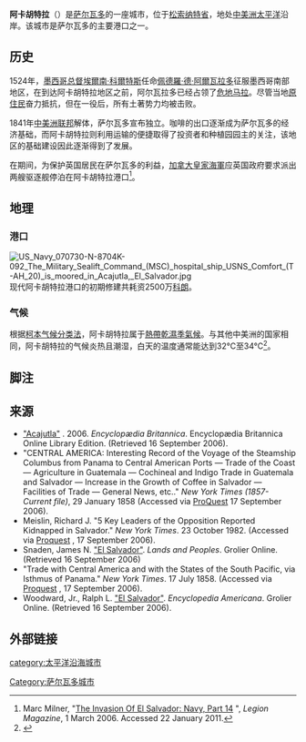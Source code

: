 {{Infobox settlement
<!--See the Table at Infobox Settlement for all fields and descriptions of usage-->
<!-- Basic info  ---------------->
|name          = 阿卡胡特拉
|other_name             =
|native_name            =  
|nickname               = 
|settlement_type        = 城市
|motto                  =
<!-- images and maps  ----------->
|image_skyline          = US_Navy_070730-N-8704K-053_Hospital_ship_USNS_Comfort_(T-AH_20)_is_moored_in_Acajutla,_El_Salvador,_during_a_scheduled_port_visit.jpg
|imagesize              = 250px
|image_caption          = 
|image_flag             = 
|flag_size              =
|image_seal             = 
|seal_size              =
|image_shield           = 
|shield_size            =
|image_blank_emblem     =
|blank_emblem_type      =
|blank_emblem_size      =
|image_map              = 
|mapsize                = 
|map_caption            = 
|image_map1             = 
|mapsize1               = 
|map_caption1           = 
|image_dot_map          =
|dot_mapsize            =
|dot_map_caption        =
|dot_x =  |dot_y =
|pushpin_map            = El Salvador<!-- the name of a location map as per http://en.wikipedia.org/wiki/Template:Location_map -->
|pushpin_label_position =bottom
|pushpin_mapsize        =300
|pushpin_map_caption    =阿卡胡特拉位于萨尔瓦多的位置
<!-- Location ------------------>
|subdivision_type       = 国家
|subdivision_name       = [[File:Flag_of_El_Salvador.svg|25px]] [[萨尔瓦多|萨尔瓦多]]
|subdivision_type1      = [[萨尔瓦多行政区划|省]]
|subdivision_name1      = [[松索纳特省|松索纳特省]]
|subdivision_type2      = 
|subdivision_name2      = 
|subdivision_type3      = 
|subdivision_name3      = 
|subdivision_type4      = 
|subdivision_name4      =
<!-- Politics ----------------->
|government_footnotes   =
|government_type        =
|leader_title           =
|leader_name            =
|leader_title1          =  <!-- for places with, say, both a mayor and a city manager -->
|leader_name1           =
|leader_title2          =
|leader_name2           =
|leader_title3          =
|leader_name3           =
|leader_title4          =
|leader_name4           =
|established_title      =  <!-- Settled -->
|established_date       = 
|established_title2     =  <!-- Incorporated (town) -->
|established_date2      = 
|established_title3     =  <!-- Incorporated (city) -->
|established_date3      =
<!-- Area    --------------------->
|area_magnitude         = 
|area_footnotes           =
|area_total_km2           = 166.59
|area_land_km2            = <!--See table @ Template:Infobox Settlement for details on automatic unit conversion-->
|area_water_km2           =
|area_total_sq_mi         =
|area_land_sq_mi          =
|area_water_sq_mi         =
|area_water_percent       =
|area_urban_km2           =
|area_urban_sq_mi         =
|area_metro_km2           =
|area_metro_sq_mi         =
|area_blank1_title        =
|area_blank1_km2          =
|area_blank1_sq_mi        =
<!-- Population   ----------------------->
|population_as_of               =2012
|population_footnotes           =
|population_note                =
|population_total               =29701
|population_density_km2         =auto
|population_density_sq_mi       =
|population_metro               =
|population_density_metro_km2   =
|population_density_metro_sq_mi =
|population_urban               =
|population_density_urban_km2   =
|population_density_urban_sq_mi =
|population_blank1_title        =Ethnicities
|population_blank1              =
|population_blank2_title        =
|population_blank2              =
|population_density_blank1_km2 =   
|population_density_blank1_sq_mi =
<!-- General information  --------------->
|timezone               = [[北美中部时区|北美中部时区]]
|utc_offset             = -6
|timezone_DST           = 
|utc_offset_DST         = 
|coordinates            = {{coord|13|35|24|N|89|50|01|W|region:SV|display=inline}}
|elevation_footnotes    =  <!--for references: use <ref> </ref> tags-->
|elevation_m            = 24
|elevation_ft           =
<!-- Area/postal codes & others -------->
|postal_code_type       =  <!-- enter ZIP code, Postcode, Post code, Postal code... -->
|postal_code            =
|area_code              =
|blank_name             =
|blank_info             =
|blank1_name            =
|blank1_info            =
|website                = 
|footnotes              = 
}}

'''阿卡胡特拉'''（{{lang-es|Acajutla}}）是[[萨尔瓦多|萨尔瓦多]]的一座城市，位于[[松索纳特省|松索纳特省]]，地处[[中美洲|中美洲]][[太平洋|太平洋]]沿岸。该城市是萨尔瓦多的主要港口之一。

==历史==
1524年，[[墨西哥|墨西哥]][[总督|总督]][[埃爾南·科爾特斯|埃爾南·科爾特斯]]任命[[佩德羅·德·阿爾瓦拉多|佩德羅·德·阿爾瓦拉多]]征服墨西哥南部地区，在到达阿卡胡特拉地区之前，阿尔瓦拉多已经占领了[[危地马拉|危地马拉]]。尽管当地[[美洲原住民|原住民]]奋力抵抗，但在{{tsl|en|Battle of Acajutla|阿卡胡特拉之战}}一役后，所有土著势力均被击败。

1841年[[中美洲联邦|中美洲联邦]]解体，萨尔瓦多宣布独立。咖啡的出口逐渐成为萨尔瓦多的经济基础，而阿卡胡特拉则利用运输的便捷取得了投资者和种植园园主的关注，该地区的基础建设因此逐渐得到了发展。

在{{tsl|en|1932 Salvadoran peasant uprising|1932年萨尔瓦多农民起义}}期间，为保护英国居民在萨尔瓦多的利益，[[加拿大皇家海軍|加拿大皇家海軍]]应英国政府要求派出两艘驱逐舰停泊在阿卡胡特拉港口<ref>Marc Milner, "[http://www.legionmagazine.com/en/index.php/2006/03/the-invasion-of-el-salvador/ The Invasion Of El Salvador: Navy, Part 14] {{Wayback|url=http://www.legionmagazine.com/en/index.php/2006/03/the-invasion-of-el-salvador/ |date=20130507035302 }}", ''Legion Magazine'', 1 March 2006. Accessed 22 January 2011.</ref>。

==地理==

===港口===
[[File:US_Navy_070730-N-8704K-092_The_Military_Sealift_Command_(MSC)_hospital_ship_USNS_Comfort_(T-AH_20)_is_moored_in_Acajutla,_El_Salvador.jpg|thumb]]
现代阿卡胡特拉港口的初期修建共耗资2500万[[薩爾瓦多科朗|科朗]]。

===气候===
根据[[柯本气候分类法|柯本气候分类法]]，阿卡胡特拉属于[[熱帶乾濕季氣候|熱帶乾濕季氣候]]。与其他中美洲{{tsl|en|Pacific Coast|太平洋沿岸}}的国家相同，阿卡胡特拉的气候炎热且潮湿，白天的温度通常能达到32°C至34°C<ref>{{Cite web |url=http://www.weatherbase.com/weather/weather-summary.php3?s=5687&cityname=Acajutla%2C+Sonsonate%2C+El+Salvador&units= |title=Climate Summary for Acajutla |access-date=2019-01-18 |archive-date=2019-09-30 |archive-url=https://web.archive.org/web/20190930223543/http://www.weatherbase.com/weather/weather-summary.php3?s=5687&cityname=Acajutla%2C+Sonsonate%2C+El+Salvador&units= |dead-url=no }}</ref>。

{{Weather box
|location = 阿卡胡特拉（1961–1990，极端气候数据起始于1954）
|single line = Yes
|metric first = Yes
|Jan record high C = 38.5
|Feb record high C = 39.5
|Mar record high C = 40.2
|Apr record high C = 39.3
|May record high C = 39.3
|Jun record high C = 38.2
|Jul record high C = 38.1
|Aug record high C = 38.0
|Sep record high C = 36.5
|Oct record high C = 38.5
|Nov record high C = 38.0
|Dec record high C = 38.2
|year record high C = 40.2
|Jan high C = 32.2
|Feb high C = 32.3
|Mar high C = 32.6
|Apr high C = 32.8
|May high C = 32.2
|Jun high C = 31.5
|Jul high C = 32.0
|Aug high C = 31.9
|Sep high C = 31.1
|Oct high C = 31.7
|Nov high C = 32.2
|Dec high C = 32.3
|year high C = 32.1
|Jan mean C = 26.0
|Feb mean C = 26.5
|Mar mean C = 27.6
|Apr mean C = 28.4
|May mean C = 28.1
|Jun mean C = 26.3
|Jul mean C = 27.1
|Aug mean C = 27.0
|Sep mean C = 25.5
|Oct mean C = 26.7
|Nov mean C = 27.5
|Dec mean C = 26.2
|year mean C = 26.9
|Jan low C = 21.8
|Feb low C = 22.2
|Mar low C = 23.2
|Apr low C = 24.0
|May low C = 24.2
|Jun low C = 22.6
|Jul low C = 23.1
|Aug low C = 22.3
|Sep low C = 23.0
|Oct low C = 23.1
|Nov low C = 22.3
|Dec low C = 22.1
|year low C = 22.8
|Jan record low C = 17.2 
|Feb record low C = 16.1
|Mar record low C = 17.8
|Apr record low C = 17.4
|May record low C = 18.9
|Jun record low C = 19.5
|Jul record low C = 18.2
|Aug record low C = 16.6
|Sep record low C = 17.8
|Oct record low C = 17.0
|Nov record low C = 15.6
|Dec record low C = 16.9
|year record low C = 15.6
|rain colour = green
|Jan rain mm = 3
|Feb rain mm = 1
|Mar rain mm = 12
|Apr rain mm = 54
|May rain mm = 166
|Jun rain mm = 316
|Jul rain mm = 256
|Aug rain mm = 306
|Sep rain mm = 386
|Oct rain mm = 188
|Nov rain mm = 64
|Dec rain mm = 5
|year rain mm = 1757
|unit rain days = 0.1 mm
|Jan rain days = 1
|Feb rain days = 0
|Mar rain days = 2
|Apr rain days = 5
|May rain days = 10
|Jun rain days = 17
|Jul rain days = 17
|Aug rain days = 17
|Sep rain days = 17
|Oct rain days = 12
|Nov rain days = 3
|Dec rain days = 1
|year rain days = 100
|Jan humidity = 68
|Feb humidity = 69
|Mar humidity = 69
|Apr humidity = 72
|May humidity = 76
|Jun humidity = 81
|Jul humidity = 80
|Aug humidity = 78
|Sep humidity = 82
|Oct humidity = 81
|Nov humidity = 73
|Dec humidity = 69
|year humidity = 75
|Jan sun = 303.8
|Feb sun = 285.3
|Mar sun = 300.7
|Apr sun = 261.0
|May sun = 248.0
|Jun sun = 204.0
|Jul sun = 260.4
|Aug sun = 263.5
|Sep sun = 207.0
|Oct sun = 235.6
|Nov sun = 273.0
|Dec sun = 303.8
|year sun = 
|Jand sun = 9.8
|Febd sun = 10.1
|Mard sun = 9.7
|Aprd sun = 8.7
|Mayd sun = 8.0
|Jund sun = 6.8
|Juld sun = 8.4
|Augd sun = 8.5
|Sepd sun = 6.9
|Octd sun = 7.6
|Novd sun = 9.1
|Decd sun = 9.8
|yeard sun = 8.6
|source 1 = NOAA<ref name= NOAA>{{cite web
| url = ftp://ftp.atdd.noaa.gov/pub/GCOS/WMO-Normals/TABLES/REG_IV/SV/78650.TXT
| title = Acajutla Climate Normals 1961–1990
| publisher = [[美国国家海洋和大气管理局|美国国家海洋和大气管理局]]
| accessdate = March 24, 2015}}</ref>
|source 2 = {{tsl|en|Deutscher Wetterdienst|德国气象服务}} (humidity 1956–1966, rainy days 1973–1992, and sun 1954–1966),<ref name = DWD>{{cite web
| url = http://www.dwd.de/DWD/klima/beratung/ak/ak_786500_kt.pdf
| title = Klimatafel von Acajutla / El Salvador
| work = Baseline climate means (1961-1990) from stations all over the world
| publisher = Deutscher Wetterdienst
| language = de
| accessdate = May 2, 2017
| archive-date = 2019-07-13
| archive-url = https://web.archive.org/web/20190713075023/http://www.dwd.de/DWD/klima/beratung/ak/ak_786500_kt.pdf
| dead-url = no
}}</ref> Meteo Climat (record highs and lows)<ref name = meteoclimat>{{cite web
| url = http://meteo-climat-bzh.dyndns.org/index.php?page=stati&id=1868
| title = Station Acajutla
| publisher = Meteo Climat
| language = fr
| accessdate = May 2, 2017
| archive-date = 2019-07-13
| archive-url = https://web.archive.org/web/20190713075037/http://meteo-climat-bzh.dyndns.org/favicon.ico
| dead-url = no
}}</ref>
|date= March 2015
}}

==脚注==
{{reflist}}

==来源==
*[http://www.library.eb.com/eb/article-9003459 "Acajutla"] {{Wayback|url=http://www.library.eb.com/eb/article-9003459 |date=20190713075023 }}. 2006. ''Encyclopædia Britannica''. Encyclopædia Britannica Online Library Edition. (Retrieved 16 September 2006).
*"CENTRAL AMERICA: Interesting Record of the Voyage of the Steamship Columbus from Panama to Central American Ports — Trade of the Coast — Agriculture in Guatemala — Cochineal and Indigo Trade in Guatemala and Salvador — Increase in the Growth of Coffee in Salvador — Facilities of Trade — General News, etc.." ''New York Times (1857-Current file)'', 29 January 1858 (Accessed via [http://www.proquest.com/ ProQuest] {{Wayback|url=http://www.proquest.com/ |date=20190326210410 }} 17 September 2006).
*Meislin, Richard J. "5 Key Leaders of the Opposition Reported Kidnapped in Salvador." ''New York Times''. 23 October 1982. (Accessed via [http://www.proquest.com/ Proquest] {{Wayback|url=http://www.proquest.com/ |date=20190326210410 }}, 17 September 2006).
*Snaden, James N. [http://lp.grolier.com/cgi-bin/article?assetid=b4066300-h "El Salvador"]{{Dead link|date=2019年11月 |bot=InternetArchiveBot |fix-attempted=yes }}. ''Lands and Peoples''. Grolier Online. (Retrieved 16 September 2006)
*"Trade with Central America and with the States of the South Pacific, via Isthmus of Panama." ''New York Times''. 17 July 1858. (Accessed via [http://www.proquest.com/ Proquest] {{Wayback|url=http://www.proquest.com/ |date=20190326210410 }}, 17 September 2006).
*Woodward, Jr., Ralph L. [http://ea.grolier.com/cgi-bin/article?assetid=0142210-05 "El Salvador"]{{Dead link|date=October 2018 |bot=InternetArchiveBot |fix-attempted=yes }}. ''Encyclopedia Americana''. Grolier Online. (Retrieved 16 September 2006).

==外部链接==
{{commonscat|阿卡胡特拉}}

[[Category:萨尔瓦多城市|Category:萨尔瓦多城市]]
[[category:太平洋沿海城市|category:太平洋沿海城市]]